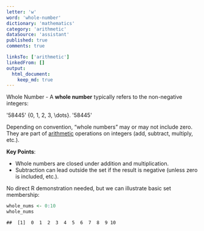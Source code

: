 ```yaml
---
letter: 'w'
word: 'whole-number'
dictionary: 'mathematics'
category: 'arithmetic'
dataSource: 'assistant'
published: true
comments: true

linksTo: ['arithmetic']
linkedFrom: []
output:
  html_document:
    keep_md: true
---
```




<a id="whole-number">Whole Number</a> - A **whole number** typically refers to the non-negative integers:

'58445'
\{0, 1, 2, 3, \dots\}.
'58445'

Depending on convention, “whole numbers” may or may not include zero. They are part of [arithmetic](#arithmetic) operations on integers (add, subtract, multiply, etc.).

**Key Points**:
- Whole numbers are closed under addition and multiplication.
- Subtraction can lead outside the set if the result is negative (unless zero is included, etc.).

No direct R demonstration needed, but we can illustrate basic set membership:


``` r
whole_nums <- 0:10
whole_nums
```

```
##  [1]  0  1  2  3  4  5  6  7  8  9 10
```

